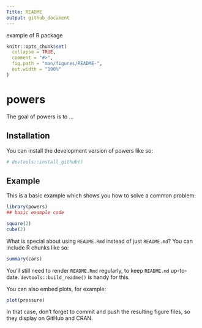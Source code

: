 ```yaml
---
Title: README
output: github_document
---
```


example of R package 


```r
knitr::opts_chunk$set(
  collapse = TRUE,
  comment = "#>",
  fig.path = "man/figures/README-",
  out.width = "100%"
)
```

# powers

<!-- badges: start -->
<!-- badges: end -->

The goal of powers is to ...

## Installation

You can install the development version of powers like so:

``` r
# devtools::install_github()
```

## Example

This is a basic example which shows you how to solve a common problem:

```r
library(powers)
## basic example code

square(2)
cube(2)


```

What is special about using `README.Rmd` instead of just `README.md`? You can include R chunks like so:

```r
summary(cars)
```

You'll still need to render `README.Rmd` regularly, to keep `README.md` up-to-date. `devtools::build_readme()` is handy for this.

You can also embed plots, for example:

```r
plot(pressure)
```

In that case, don't forget to commit and push the resulting figure files, so they display on GitHub and CRAN.
